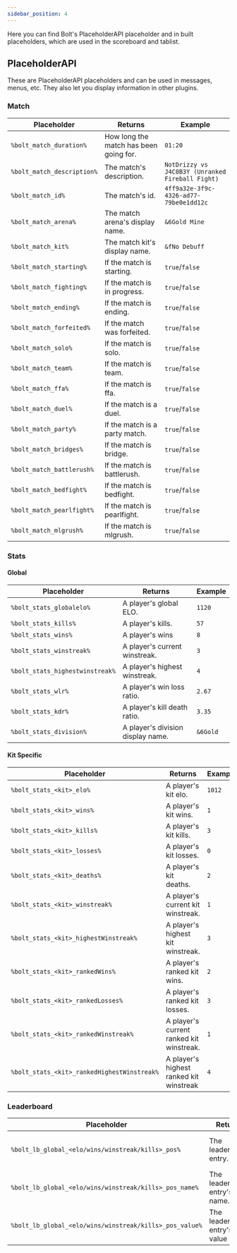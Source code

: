 ```yaml
---
sidebar_position: 4
---
```


Here you can find Bolt's PlaceholderAPI placeholder and in built placeholders,
which are used in the scoreboard and tablist.

## PlaceholderAPI

These are PlaceholderAPI placeholders and can be used in messages, menus, etc.
They also let you display information in other plugins.

### Match

Placeholder                | Returns                                | Example
-------------------------- | -------------------------------------- | --------------
`%bolt_match_duration%`    | How long the match has been going for. | `01:20`
`%bolt_match_description%` | The match's description.               | `NotDrizzy vs J4C0B3Y (Unranked Fireball Fight)`
`%bolt_match_id%`          | The match's id.                        | `4ff9a32e-3f9c-4326-ad77-79be0e1dd12c`
`%bolt_match_arena%`       | The match arena's display name.        | `&6Gold Mine`
`%bolt_match_kit%`         | The match kit's display name.          | `&fNo Debuff`
`%bolt_match_starting%`    | If the match is starting.              | `true`/`false`
`%bolt_match_fighting%`    | If the match is in progress.           | `true`/`false`
`%bolt_match_ending%`      | If the match is ending.                | `true`/`false`
`%bolt_match_forfeited%`   | If the match was forfeited.            | `true`/`false`
`%bolt_match_solo%`        | If the match is solo.                  | `true`/`false`
`%bolt_match_team%`        | If the match is team.                  | `true`/`false`
`%bolt_match_ffa%`         | If the match is ffa.                   | `true`/`false`
`%bolt_match_duel%`        | If the match is a duel.                | `true`/`false`
`%bolt_match_party%`       | If the match is a party match.         | `true`/`false`
`%bolt_match_bridges%`     | If the match is bridge.                | `true`/`false`
`%bolt_match_battlerush%`  | If the match is battlerush.            | `true`/`false`
`%bolt_match_bedfight%`    | If the match is bedfight.              | `true`/`false`
`%bolt_match_pearlfight%`  | If the match is pearlfight.            | `true`/`false`
`%bolt_match_mlgrush%`     | If the match is mlgrush.               | `true`/`false`

### Stats

#### Global

Placeholder                     | Returns                           | Example
------------------------------- | --------------------------------- | --------
`%bolt_stats_globalelo%`        | A player's global ELO.            | `1120`
`%bolt_stats_kills%`            | A player's kills.                 | `57`
`%bolt_stats_wins%`             | A player's wins                   | `8`
`%bolt_stats_winstreak%`        | A player's current winstreak.     | `3`
`%bolt_stats_highestwinstreak%` | A player's highest winstreak.     | `4`
`%bolt_stats_wlr%`              | A player's win loss ratio.        | `2.67`
`%bolt_stats_kdr%`              | A player's kill death ratio.      | `3.35`
`%bolt_stats_division%`         | A player's division display name. | `&6Gold`

#### Kit Specific

Placeholder                                 | Returns                                  | Example
------------------------------------------- | ---------------------------------------- | -------
`%bolt_stats_<kit>_elo%`                    | A player's kit elo.                      | `1012`
`%bolt_stats_<kit>_wins%`                   | A player's kit wins.                     | `1`
`%bolt_stats_<kit>_kills%`                  | A player's kit kills.                    | `3`
`%bolt_stats_<kit>_losses%`                 | A player's kit losses.                   | `0`
`%bolt_stats_<kit>_deaths%`                 | A player's kit deaths.                   | `2`
`%bolt_stats_<kit>_winstreak%`              | A player's current kit winstreak.        | `1`
`%bolt_stats_<kit>_highestWinstreak%`       | A player's highest kit winstreak.        | `3`
`%bolt_stats_<kit>_rankedWins%`             | A player's ranked kit wins.              | `2`
`%bolt_stats_<kit>_rankedLosses%`           | A player's ranked kit losses.            | `3`
`%bolt_stats_<kit>_rankedWinstreak%`        | A player's current ranked kit winstreak. | `1`
`%bolt_stats_<kit>_rankedHighestWinstreak%` | A player's highest ranked kit winstreak  | `4`

### Leaderboard

Placeholder                                             | Returns                       | Example
------------------------------------------------------- | ----------------------------- | ----------------------------------
`%bolt_lb_global_<elo/wins/winstreak/kills>_pos%`       | The leaderboard entry.        | `&c#1 &fCreaxx &7- &c3 &7- &6Gold`
`%bolt_lb_global_<elo/wins/winstreak/kills>_pos_name%`  | The leaderboard entry's name. | `Creaxx`
`%bolt_lb_global_<elo/wins/winstreak/kills>_pos_value%` | The leaderboard entry's value | `3`

<!-- ## Included

### Tablist

### Scoreboard -->